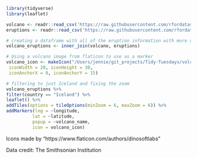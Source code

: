 ```r
library(tidyverse)
library(leaflet)
```

```r
volcano <- readr::read_csv('https://raw.githubusercontent.com/rfordatascience/tidytuesday/master/data/2020/2020-05-12/volcano.csv')
eruptions <- readr::read_csv('https://raw.githubusercontent.com/rfordatascience/tidytuesday/master/data/2020/2020-05-12/eruptions.csv')
```

```r
# creating a dataframe with all of the eruption information with more details about the volcanoes 
volcano_eruptions <- inner_join(volcano, eruptions)
```
```r
# Using a volcano image from flaticon to use as a marker
volcano_icon <- makeIcon("/Users/jennie/git_projects/Tidy-Tuesdays/volcano/images/volcano.png",
 iconWidth = 20, iconHeight = 30,
 iconAnchorX = 0, iconAnchorY = 15)
```

```r
# filtering to just Iceland and fixing the zoom
volcano_eruptions %>% 
filter(country == "Iceland") %>% 
leaflet() %>% 
addTiles(options = tileOptions(minZoom = 6, maxZoom = 6)) %>%
addMarkers(lng = ~longitude,
          lat = ~latitude, 
          popup = ~volcano_name, 
          icon = volcano_icon)  
```
Icons made by "https://www.flaticon.com/authors/dinosoftlabs" 

Data credit: The Smithsonian Institution

